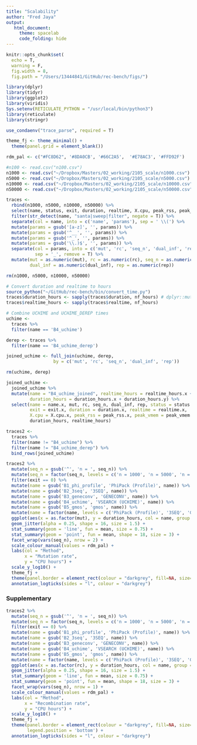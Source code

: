 ```yaml
---
title: "Scalability"
author: "Fred Jaya"
output: 
   html_document:
     theme: spacelab
     code_folding: hide
---
```


```r
knitr::opts_chunk$set(
  echo = T,
  warning = F,
  fig.width = 8,
  fig.path = "/Users/13444841/GitHub/rec-bench/figs/")

library(dplyr)
library(tidyr)
library(ggplot2)
library(viridis)
Sys.setenv(RETICULATE_PYTHON = "/usr/local/bin/python3")
library(reticulate)
library(stringr)

use_condaenv("trace_parse", required = T)

theme_fj <- theme_minimal() +
  theme(panel.grid = element_blank())

rdm_pal <- c("#FC8D62", '#8DA0CB', '#66C2A5',  '#E78AC3', '#FFD92F')
```

```r
#n100 <- read.csv("n100.csv")
n1000 <- read.csv("~/Dropbox/Masters/02_working/2105_scale/n1000.csv")
n5000 <- read.csv("~/Dropbox/Masters/02_working/2105_scale/n5000.csv")
n10000 <- read.csv("~/Dropbox/Masters/02_working/2105_scale/n10000.csv")
n50000 <- read.csv("~/Dropbox/Masters/02_working/2105_scale/n50000.csv")

traces <- 
  rbind(n1000, n5000, n10000, n50000) %>%
  select(name, status, exit, duration, realtime, X.cpu, peak_rss, peak_vmem) %>%
  filter(str_detect(name, "santa|sweep|filter", negate = T)) %>%
  separate(col = name, into = c('name', 'params'), sep = ' \\(') %>%
  mutate(params = gsub('[a-z]', '', params)) %>%
  mutate(params = gsub('^__', '', params)) %>%
  mutate(params = gsub('^_', '', params)) %>%
  mutate(params = gsub('\\.)$', '', params)) %>%
  separate(col = params, into = c('mut', 'rc', 'seq_n', 'dual_inf', 'rep'), 
           sep = '_', remove = T) %>%
  mutate(mut = as.numeric(mut), rc = as.numeric(rc), seq_n = as.numeric(seq_n), 
         dual_inf = as.numeric(dual_inf), rep = as.numeric(rep))

rm(n1000, n5000, n10000, n50000)

# Convert duration and realtime to hours
source_python("~/GitHub/rec-bench/bin/convert_time.py")
traces$duration_hours <- sapply(traces$duration, nf_hours) # dplyr::mutate doesn't like this for some reason
traces$realtime_hours <- sapply(traces$realtime, nf_hours)

# Combine UCHIME and UCHIME_DEREP times
uchime <- 
  traces %>%
  filter(name == 'B4_uchime')

derep <- traces %>%
  filter(name == 'B4_uchime_derep')

joined_uchime <- full_join(uchime, derep, 
                  by = c('mut', 'rc', 'seq_n', 'dual_inf', 'rep'))

rm(uchime, derep)

joined_uchime <- 
  joined_uchime %>%
  mutate(name = "B4_uchime_joined", realtime_hours = realtime_hours.x + realtime_hours.y,
         duration_hours = duration_hours.x + duration_hours.y) %>%
  select(name = name.x, mut, rc, seq_n, dual_inf, rep, status = status.x, 
         exit = exit.x, duration = duration.x, realtime = realtime.x, 
         X.cpu = X.cpu.x, peak_rss = peak_rss.x, peak_vmem = peak_vmem.x, 
         duration_hours, realtime_hours)

traces2 <- 
  traces %>%
  filter(name != "B4_uchime") %>%
  filter(name != "B4_uchime_derep") %>%
  bind_rows(joined_uchime)
```

```r
traces2 %>%
  mutate(seq_n = gsub('^', 'n = ', seq_n)) %>%
  mutate(seq_n = factor(seq_n, levels = c('n = 1000', 'n = 5000', 'n = 10000', 'n = 50000'))) %>%
  filter(exit == 0) %>%
  mutate(name = gsub('B1_phi_profile', 'PhiPack (Profile)', name)) %>%
  mutate(name = gsub('B2_3seq', '3SEQ', name)) %>%
  mutate(name = gsub('B3_geneconv', 'GENECONV', name)) %>%
  mutate(name = gsub('B4_uchime', 'VSEARCH (UCHIME)', name)) %>%
  mutate(name = gsub('B5_gmos', 'gmos', name)) %>%
  mutate(name = factor(name, levels = c('PhiPack (Profile)', '3SEQ', 'GENECONV', 'VSEARCH (UCHIME)', 'gmos'))) %>%
  ggplot(aes(x = as.factor(mut), y = duration_hours, col = name, group = name)) +
  geom_jitter(alpha = 0.25, shape = 16, size = 1.5) +
  stat_summary(geom = 'line', fun = mean, size = 0.75) +
  stat_summary(geom = 'point', fun = mean, shape = 18, size = 3) +
  facet_wrap(vars(seq_n), nrow = 2) +
  scale_colour_manual(values = rdm_pal) +
  labs(col = "Method",
       x = "Mutation rate",
       y = "CPU hours") +
  scale_y_log10() +
  theme_fj +
  theme(panel.border = element_rect(colour = "darkgrey", fill=NA, size=1)) +
  annotation_logticks(sides = "l", colour = "darkgrey")
```

### Supplementary

```r
traces2 %>%
  mutate(seq_n = gsub('^', 'n = ', seq_n)) %>%
  mutate(seq_n = factor(seq_n, levels = c('n = 1000', 'n = 5000', 'n = 10000', 'n = 50000'))) %>%
  filter(exit == 0) %>%
  mutate(name = gsub('B1_phi_profile', 'PhiPack (Profile)', name)) %>%
  mutate(name = gsub('B2_3seq', '3SEQ', name)) %>%
  mutate(name = gsub('B3_geneconv', 'GENECONV', name)) %>%
  mutate(name = gsub('B4_uchime', 'VSEARCH (UCHIME)', name)) %>%
  mutate(name = gsub('B5_gmos', 'gmos', name)) %>%
  mutate(name = factor(name, levels = c('PhiPack (Profile)', '3SEQ', 'GENECONV', 'VSEARCH (UCHIME)', 'gmos'))) %>%
  ggplot(aes(x = as.factor(rc), y = duration_hours, col = name, group = name)) +
  geom_jitter(alpha = 0.25, shape = 16, size = 1.5) +
  stat_summary(geom = 'line', fun = mean, size = 0.75) +
  stat_summary(geom = 'point', fun = mean, shape = 18, size = 3) +
  facet_wrap(vars(seq_n), nrow = 1) +
  scale_colour_manual(values = rdm_pal) +
  labs(col = "Method",
       x = "Recombination rate",
       y = "CPU hours") +
  scale_y_log10() +
  theme_fj +
  theme(panel.border = element_rect(colour = "darkgrey", fill=NA, size=1),
        legend.position = 'bottom') +
  annotation_logticks(sides = "l", colour = "darkgrey")
```
